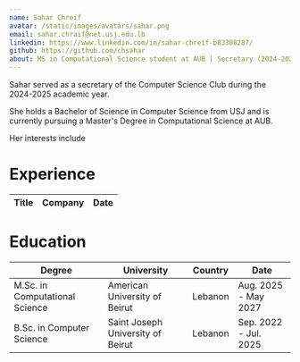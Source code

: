 ```yaml
---
name: Sahar Chreif
avatar: /static/images/avatars/sahar.png
email: sahar.chraif@net.usj.edu.lb
linkedin: https://www.linkedin.com/in/sahar-chreif-b83308287/
github: https://github.com/chsahar
about: MS in Computational Science student at AUB | Secretary (2024-2025)
---
```


Sahar served as a secretary of the Computer Science Club during the 2024-2025 academic year.

She holds a Bachelor of Science in Computer Science from USJ and is currently pursuing a Master's Degree in Computational Science at AUB.

Her interests include

<h1>Experience</h1>

| Title | Company | Date |
| ----- | ------- | ---- |

<h1>Education</h1>

| Degree                         | University                         | Country | Date                  |
| ------------------------------ | ---------------------------------- | ------- | --------------------- |
| M.Sc. in Computational Science | American University of Beirut      | Lebanon | Aug. 2025 - May 2027  |
| B.Sc. in Computer Science      | Saint Joseph University of Beirut  | Lebanon | Sep. 2022 - Jul. 2025 |

